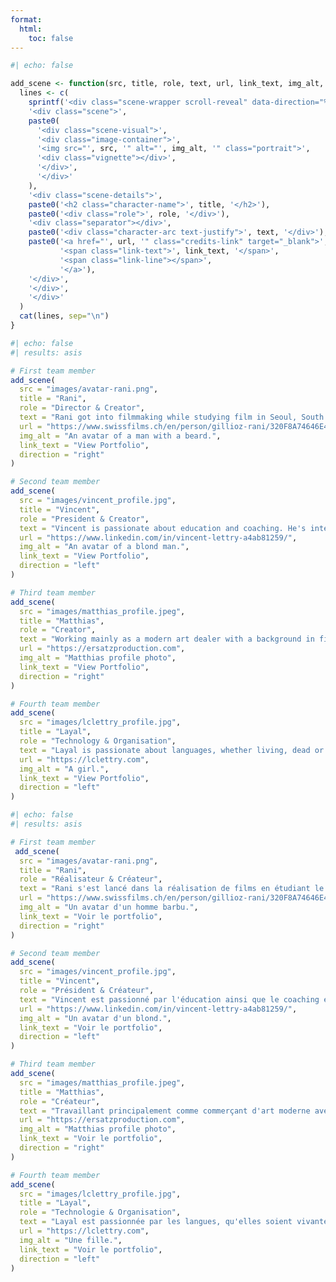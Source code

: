 ```yaml
---
format:
  html:
    toc: false
---
```

::: {.film-grain}
:::


```r
#| echo: false

add_scene <- function(src, title, role, text, url, link_text, img_alt, direction = "right") {
  lines <- c(
    sprintf('<div class="scene-wrapper scroll-reveal" data-direction="%s">', direction),
    '<div class="scene">',
    paste0(
      '<div class="scene-visual">',
      '<div class="image-container">',
      '<img src="', src, '" alt="', img_alt, '" class="portrait">',
      '<div class="vignette"></div>',
      '</div>',
      '</div>'
    ),
    '<div class="scene-details">',
    paste0('<h2 class="character-name">', title, '</h2>'),
    paste0('<div class="role">', role, '</div>'),
    '<div class="separator"></div>',
    paste0('<div class="character-arc text-justify">', text, '</div>'),
    paste0('<a href="', url, '" class="credits-link" target="_blank">', 
           '<span class="link-text">', link_text, '</span>',
           '<span class="link-line"></span>',
           '</a>'),
    '</div>',
    '</div>',
    '</div>'
  )
  cat(lines, sep="\n")
}
```

::: {.film-reel}
::: {.content-visible when-profile="english"}
```r
#| echo: false
#| results: asis

# First team member
add_scene(
  src = "images/avatar-rani.png",
  title = "Rani", 
  role = "Director & Creator",
  text = "Rani got into filmmaking while studying film in Seoul, South Korea. He now works as a freelance translator and spends his free time creating music - or noise - on the piano or computer, playing video games late into the night, and immersing himself in literature and philosophy. He is particularly interested in discovering new experiences and impressions through various forms of art and media, and wishes to convey this through his own work.",
  url = "https://www.swissfilms.ch/en/person/gillioz-rani/320F8A74646E41718A8CB4BD0C32B79A",
  img_alt = "An avatar of a man with a beard.",
  link_text = "View Portfolio",
  direction = "right"
)

# Second team member
add_scene(
  src = "images/vincent_profile.jpg",
  title = "Vincent", 
  role = "President & Creator",
  text = "Vincent is passionate about education and coaching. He's interested in many different subjects, from philosophy to music, sports and communication. He's also a big fan of film and music. As an English and History teacher, he works every day with many people from different backgrounds. He accompanies them and helps them to find their own way. He draws on his social experience and interests to create compelling stories and tells them in a way that makes them accessible to a wide audience.",
  url = "https://www.linkedin.com/in/vincent-lettry-a4ab81259/",
  img_alt = "An avatar of a blond man.",
  link_text = "View Portfolio",
  direction = "left"
)

# Third team member
add_scene(
  src = "images/matthias_profile.jpeg",
  title = "Matthias", 
  role = "Creator",
  text = "Working mainly as a modern art dealer with a background in filmaking, ranging from film analysis to screenwriting as well as acting, Matthias' intend is to merge his array of skills for the benefit of helping the creation of original works, free of conventions and pre-made ideas.",
  url = "https://ersatzproduction.com",
  img_alt = "Matthias profile photo",
  link_text = "View Portfolio",
  direction = "right"
)

# Fourth team member
add_scene(
  src = "images/lclettry_profile.jpg",
  title = "Layal", 
  role = "Technology & Organisation",
  text = "Layal is passionate about languages, whether living, dead or computer-based. After graduating from high school with a focus on languages and philosophy, she went on to study Management and Economics, during which time she developed a passion for statistics and econometrics. After working in the Swiss federal administration as an econometrician, she decided to concentrate on data processing. She then became a consultant in R, working  as a data scientist. Thanks to her IT and management skills, she is mainly responsible for maintaining the production company's IT solutions and finances.",
  url = "https://lclettry.com",
  img_alt = "A girl.",
  link_text = "View Portfolio",
  direction = "left"
)   

```
:::
::: {.content-visible when-profile="french"}
```r
#| echo: false
#| results: asis

# First team member
 add_scene(
  src = "images/avatar-rani.png",
  title = "Rani", 
  role = "Réalisateur & Créateur",
  text = "Rani s'est lancé dans la réalisation de films en étudiant le cinéma à Séoul, en Corée du Sud. Il travaille aujourd'hui comme traducteur indépendant et passe son temps libre à créer de la musique – ou du bruit – au piano ou à l'ordinateur, à jouer aux jeux vidéo jusque tard dans la nuit, et à s'immerger dans la littérature et la philosophie. Il s'intéresse en particulier à la découverte de nouvelles expériences et impressions à travers diverses formes d'art et de médias, et souhaite transmettre cela à travers ses propres oeuvres.",
  url = "https://www.swissfilms.ch/en/person/gillioz-rani/320F8A74646E41718A8CB4BD0C32B79A",
  img_alt = "Un avatar d'un homme barbu.",
  link_text = "Voir le portfolio",
  direction = "right"
)

# Second team member
add_scene(
  src = "images/vincent_profile.jpg",
  title = "Vincent", 
  role = "Président & Créateur",
  text = "Vincent est passionné par l'éducation ainsi que le coaching et s'intéresse à beaucoup de thématiques différentes, allant de la philosophie à la musique, en passant par les sports et la communication. Il est également un grand amateur de cinéma et de musique. Enseignant d'anglais et d'histoire, il travaille tous les jours entouré de beaucoup de personnes aux horizons différents. Il les accompagne et les aide à trouver leur propre voie. Il s'inspire de son expérience sociale et de ses intérêts pour créer des histoires captivantes et les raconte de manière à les rendre accessibles à un public large.",
  url = "https://www.linkedin.com/in/vincent-lettry-a4ab81259/",
  img_alt = "Un avatar d'un blond.",
  link_text = "Voir le portfolio",
  direction = "left"
)

# Third team member
add_scene(
  src = "images/matthias_profile.jpeg",
  title = "Matthias", 
  role = "Créateur",
  text = "Travaillant principalement comme commerçant d'art moderne avec une formation en cinéma, allant de l'analyse de film à la rédaction de scénarios, Matthias souhaite fusionner ses compétences pour aider à la création de nouvelles oeuvres, libres de conventions et d'idées préconçues.",
  url = "https://ersatzproduction.com",
  img_alt = "Matthias profile photo",
  link_text = "Voir le portfolio",
  direction = "right"
)

# Fourth team member
add_scene(  
  src = "images/lclettry_profile.jpg",    
  title = "Layal",
  role = "Technologie & Organisation",
  text = "Layal est passionnée par les langues, qu'elles soient vivantes, mortes ou informatiques. Après avoir obtenu une maturité gymnasiale centrée sur les langues et la philosophie, elle se lance dans des études de gestion d'entreprise et d'économie politique, pendant lesquelles elle développe une passion pour la statistique et l'économétrie. Après avoir travaillé au sein de l'administration fédérale suisse en tant qu'économètre, elle décide de se concentrer sur le traitement des données. Elle devient alors consultante en langage R, travaillant en tant que scientifique des données. Grâce à ses compétences informatiques et de gestion, elle s'occupe principalement de la maintenance des solutions informatiques et des finances de la société de production.",
  url = "https://lclettry.com",
  img_alt = "Une fille.",
  link_text = "Voir le portfolio",
  direction = "left"
)
```
:::
:::

<script>
// Wait for the HTML document to be fully loaded
document.addEventListener('DOMContentLoaded', function() {
    const scenes = document.querySelectorAll('.scroll-reveal');
    
    // Function to check if device is mobile
    const isMobile = () => window.innerWidth <= 768;
    
    const observer = new IntersectionObserver((entries) => {
        entries.forEach(entry => {
            if (entry.isIntersecting) {
                const element = entry.target;
                element.style.opacity = "1";
                
                // On mobile, always slide up instead of left/right
                if (isMobile()) {
                    element.style.transform = "translateY(0)";
                } else {
                    element.style.transform = "translateX(0)";
                }
            }
        });
    }, {
        threshold: 0.2,
        rootMargin: '0px'
    });

    // Update initial transform based on device
    scenes.forEach(scene => {
        if (isMobile()) {
            scene.style.transform = "translateY(50px)";
        } else {
            const direction = scene.dataset.direction;
            scene.style.transform = `translateX(${direction === 'right' ? '100px' : '-100px'})`;
        }
        observer.observe(scene);
    });
    
    // Handle resize events
    window.addEventListener('resize', () => {
        scenes.forEach(scene => {
            if (isMobile()) {
                scene.style.transform = "translateY(50px)";
            } else {
                const direction = scene.dataset.direction;
                scene.style.transform = `translateX(${direction === 'right' ? '100px' : '-100px'})`;
            }
        });
    });
});
</script>
